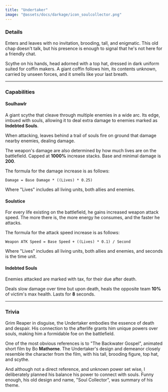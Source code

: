 ```yaml
---
title: "Undertaker"
image: "@assets/docs/darkage/icon_soulcollector.png"
---
```


### Details

Enters and leaves with no invitation, brooding, tall, and enigmatic. This old chap doesn't talk, but his presence is enough to signal that he's not here for a friendly chat.

Scythe on his hands, head adorned with a top hat, dressed in dark uniform suited for coffin makers. A giant coffin follows him, its contents unknown, carried by unseen forces, and it smells like your last breath.

---

### Capabilities

<Tabs client:load>

<Tab name="Main Attack">

#### Soulhawlr

A giant scythe that cleave through multiple enemies in a wide arc. Its edge, imbued with souls, allowing it to deal extra damage to enemies marked as **Indebted Souls**.

When attacking, leaves behind a trail of souls fire on ground that damage nearby enemies, dealing damage.

The weapon's damage are also determined by how much lives are on the battlefield. Capped at **1000%** increase stacks. Base and minimal damage is **200**.

The formula for the damage increase is as follows:

```
Damage = Base Damage * ((Lives) * 0.25)
```

Where "Lives" includes all living units, both allies and enemies.

</Tab>

<Tab name="Passive">

#### Soulstice

For every life existing on the battlefield, he gains increased weapon attack speed. The more there is, the more energy he consumes, and the faster he attacks.

The formula for the attack speed increase is as follows:

```
Weapon ATK Speed = Base Speed + ((Lives) * 0.1) / Second
```

Where "Lives" includes all living units, both allies and enemies, and seconds is the time unit.

</Tab>

<Tab name="Effects">

#### Indebted Souls

Enemies attacked are marked with tax, for their due after death.

Deals slow damage over time but upon death, heals the opposite team **10%** of victim's max health. Lasts for **8** seconds.

</Tab>

</Tabs>

---

### Trivia

<Accordion client:load title="Soul Reaper?">

Grim Reaper in disguise, the Undertaker embodies the essence of death and despair. His connection to the afterlife grants him unique powers over souls, making him a formidable foe on the battlefield.

</Accordion>

<Accordion client:load title="References?">

One of the most obvious references is to "The Backwater Gospel", animated short film by Bo **Mathorne**. The Undertaker's design and demeanor closely resemble the character from the film, with his tall, brooding figure, top hat, and scythe.

And although not a direct reference, and unknown power set wise, I deliberately planned his balance his power to connect with souls. Funny enough, his old design and name, "Soul Collector", was summary of his theme.

</Accordion>
